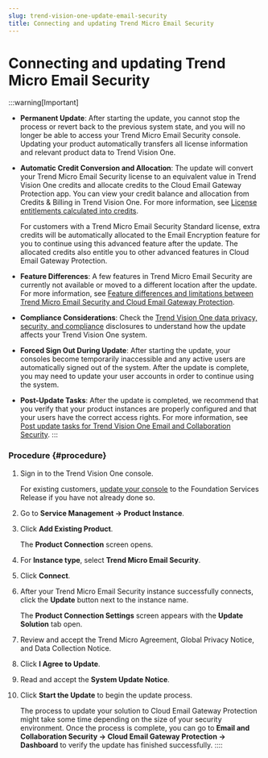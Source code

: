 ```yaml
---
slug: trend-vision-one-update-email-security
title: Connecting and updating Trend Micro Email Security
---
```

# Connecting and updating Trend Micro Email Security

:::warning[Important]

- **Permanent Update**: After starting the update, you cannot stop the process or revert back to the previous system state, and you will no longer be able to access your Trend Micro Email Security console. Updating your product automatically transfers all license information and relevant product data to Trend Vision One.

- **Automatic Credit Conversion and Allocation**: The update will convert your Trend Micro Email Security license to an equivalent value in Trend Vision One credits and allocate credits to the Cloud Email Gateway Protection app. You can view your credit balance and allocation from Credits & Billing in Trend Vision One. For more information, see [License entitlements calculated into credits](license-calculated-credits.mdx).

  For customers with a Trend Micro Email Security Standard license, extra credits will be automatically allocated to the Email Encryption feature for you to continue using this advanced feature after the update. The allocated credits also entitle you to other advanced features in Cloud Email Gateway Protection.

- **Feature Differences**: A few features in Trend Micro Email Security are currently not available or moved to a different location after the update. For more information, see [Feature differences and limitations between Trend Micro Email Security and Cloud Email Gateway Protection](feature-limits-tmems-cegp.mdx).

- **Compliance Considerations**: Check the [Trend Vision One data privacy, security, and compliance](data-privacy-security-compliance.mdx) disclosures to understand how the update affects your Trend Vision One system.

- **Forced Sign Out During Update**: After starting the update, your consoles become temporarily inaccessible and any active users are automatically signed out of the system. After the update is complete, you may need to update your user accounts in order to continue using the system.

- **Post-Update Tasks**: After the update is completed, we recommend that you verify that your product instances are properly configured and that your users have the correct access rights. For more information, see [Post update tasks for Trend Vision One Email and Collaboration Security](post-update-tasks-cecs.mdx).
:::

### Procedure {#procedure}

1.  Sign in to the Trend Vision One console.

    For existing customers, [update your console](update-foundation-services-release.mdx) to the Foundation Services Release if you have not already done so.

2.  Go to **Service Management → Product Instance**.

3.  Click **Add Existing Product**.

    The **Product Connection** screen opens.

4.  For **Instance type**, select **Trend Micro Email Security**.

5.  Click **Connect**.

6.  After your Trend Micro Email Security instance successfully connects, click the **Update** button next to the instance name.

    The **Product Connection Settings** screen appears with the **Update Solution** tab open.

7.  Review and accept the Trend Micro Agreement, Global Privacy Notice, and Data Collection Notice.

8.  Click **I Agree to Update**.

9.  Read and accept the **System Update Notice**.

10. Click **Start the Update** to begin the update process.

    The process to update your solution to Cloud Email Gateway Protection might take some time depending on the size of your security environment. Once the process is complete, you can go to **Email and Collaboration Security → Cloud Email Gateway Protection → Dashboard** to verify the update has finished successfully.
::::
